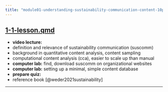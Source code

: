 ```yaml
---
title: "module01-understanding-sustainability-communication-content-10pct/1-1-lesson.qmd"
---
```


## [1-1-lesson.qmd](1-1-lesson.qmd)

- **video lecture:**
- definition and relevance of sustainability communication (suscomm)
- background in quantitative content analysis, content sampling 
- computational content analysis (cca), easier to scale up than manual
- **computer lab:** find, download suscomm on organizational websites
- **computer lab:** setting up a minimal, simple content database
- **prepare quiz:**
- reference book [@weder2021sustainability]

---





